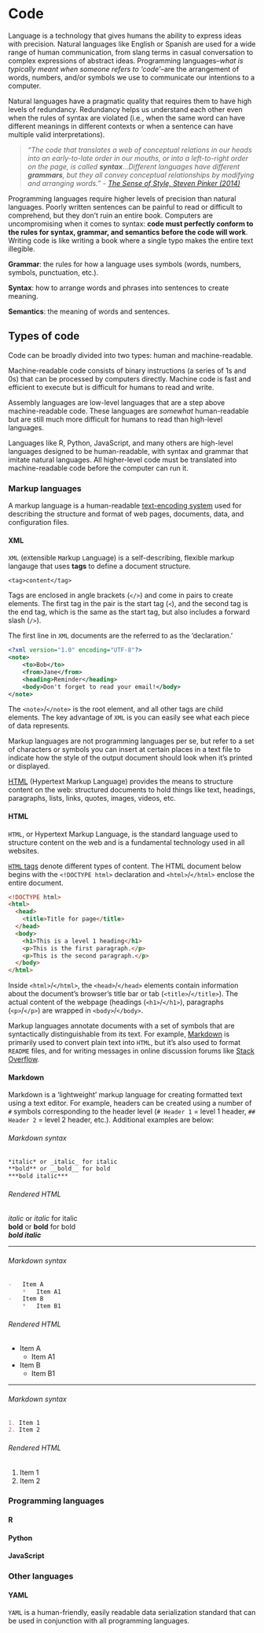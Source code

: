 # Code {.unnumbered}

Language is a technology that gives humans the ability to express ideas with precision. Natural languages like English or Spanish are used for a wide range of human communication, from slang terms in casual conversation to complex expressions of abstract ideas. Programming languages--*what is typically meant when someone refers to 'code'*--are the arrangement of words, numbers, and/or symbols we use to communicate our intentions to a computer.

Natural languages have a pragmatic quality that requires them to have high levels of redundancy. Redundancy helps us understand each other even when the rules of syntax are violated (i.e., when the same word can have different meanings in different contexts or when a sentence can have multiple valid interpretations).

> *"The code that translates a web of conceptual relations in our heads into an early-to-late order in our mouths, or into a left-to-right order on the page, is called **syntax**...Different languages have different **grammars**, but they all convey conceptual relationships by modifying and arranging words." - [The Sense of Style, Steven Pinker (2014)](https://stevenpinker.com/publications/sense-style-thinking-persons-guide-writing-21st-century)*

Programming languages require higher levels of precision than natural languages. Poorly written sentences can be painful to read or difficult to comprehend, but they don't ruin an entire book. Computers are uncompromising when it comes to syntax: **code must perfectly conform to the rules for syntax, grammar, and semantics before the code will work**. Writing code is like writing a book where a single typo makes the entire text illegible. 

::: {.callout-important title="Terms to know"}

**Grammar**: the rules for how a language uses symbols (words, numbers, symbols, punctuation, etc.).

**Syntax**: how to arrange words and phrases into sentences to create meaning.

**Semantics**: the meaning of words and sentences.

:::

## Types of code

Code can be broadly divided into two types: human and machine-readable.

Machine-readable code consists of binary instructions (a series of 1s and 0s) that can be processed by computers directly. Machine code is fast and efficient to execute but is difficult for humans to read and write. 

Assembly languages are low-level languages that are a step above machine-readable code. These languages are *somewhat* human-readable but are still much more difficult for humans to read than high-level languages.

Languages like R, Python, JavaScript, and many others are high-level languages designed to be human-readable, with syntax and grammar that imitate natural languages. All higher-level code must be translated into machine-readable code before the computer can run it.

### Markup languages

A markup language is a human-readable [text-encoding system](https://en.wikipedia.org/wiki/Markup_language?oldformat=true) used for describing the structure and format of web pages, documents, data, and configuration files.

::: {.callout-note}

#### XML

 `XML` (e`X`tensible `M`arkup `L`anguage) is a self-describing, flexible markup langauge that uses **tags** to define a document structure. 

`<tag>content</tag>`
 
Tags are enclosed in angle brackets (`</>`) and come in pairs to create elements. The first tag in the pair is the start tag (`<`), and the second tag is the end tag, which is the same as the start tag, but also includes a forward slash (`/>`).

The first line in `XML` documents are the referred to as the 'declaration.'

```xml
<?xml version="1.0" encoding="UTF-8"?>
<note>
    <to>Bob</to>
    <from>Jane</from>
    <heading>Reminder</heading>
    <body>Don't forget to read your email!</body>
</note>
```

The `<note>`/`</note>` is the root element, and all other tags are child elements. The key advantage of `XML` is you can easily see what each piece of data represents.

:::


Markup languages are not programming languages per se, but refer to a set of characters or symbols you can insert at certain places in a text file to indicate how the style of the output document should look when it’s printed or displayed. 


[HTML](https://en.wikipedia.org/wiki/HTML?oldformat=true) (Hypertext Markup Language) provides the means to structure content on the web:  structured documents to hold things like text, headings, paragraphs, lists, links, quotes, images, videos, etc.  

::: {.callout-note}

#### HTML

`HTML`, or Hypertext Markup Language, is the standard language used to structure content on the web and is a fundamental technology used in all websites. 

[`HTML` tags](https://www.w3schools.com/tags/) denote different types of content. The HTML document below begins with the `<!DOCTYPE html>` declaration and `<html>`/`</html>` enclose the entire document. 

```HTML
<!DOCTYPE html>
<html>
  <head>
    <title>Title for page</title>
  </head>
  <body>
    <h1>This is a level 1 heading</h1>
    <p>This is the first paragraph.</p>
    <p>This is the second paragraph.</p>
  </body>
</html>
```

Inside `<html>`/`</html>`, the `<head>`/`</head>` elements contain information about the document's browser's title bar or tab (`<title>`/`</title>`). The actual content of the webpage (headings (`<h1>`/`</h1>`), paragraphs (`<p>`/`</p>`) are wrapped in `<body>`/`</body>`.

:::

Markup languages annotate documents with a set of symbols that are syntactically distinguishable from its text. For example, [Markdown](https://en.wikipedia.org/wiki/Markdown?oldformat=true) is primarily used to convert plain text into `HTML`, but it's also used to format `README` files, and for writing messages in online discussion forums like [Stack Overflow](https://stackoverflow.com/).

:::: {.callout-note}

#### Markdown

Markdown is a 'lightweight' markup language for creating formatted text using a text editor. For example, headers can be created using a number of `#` symbols corresponding to the header level (`# Header 1` = level 1 header, `## Header 2` = level 2 header, etc.). Additional examples are below: 

::: {layout-ncol=2}

###### Markdown syntax

```Markdown
*italic* or _italic_ for italic
**bold** or __bold__ for bold 
***bold italic***
```

###### Rendered HTML

*italic* or _italic_ for italic   
**bold** or __bold__ for bold   
***bold italic***   
:::

---

::: {layout-ncol=2}

###### Markdown syntax

```Markdown
-   Item A   
    *   Item A1      
-   Item B      
    *   Item B1  
```

###### Rendered HTML

-   Item A   
    *   Item A1      
-   Item B      
    *   Item B1  
    
:::

---

::: {layout-ncol=2}

###### Markdown syntax
    
```Markdown
1. Item 1      
2. Item 2      
```

###### Rendered HTML

1. Item 1            
2. Item 2      

:::

::::

### Programming languages

:::: {.callout-note}
#### R

::::


:::: {.callout-note}
#### Python

::::


:::: {.callout-note}
#### JavaScript

::::

### Other languages 

:::: {.callout-note}
#### YAML 

`YAML` is a human-friendly, easily readable data serialization standard that can be used in conjunction with all programming languages.

::::